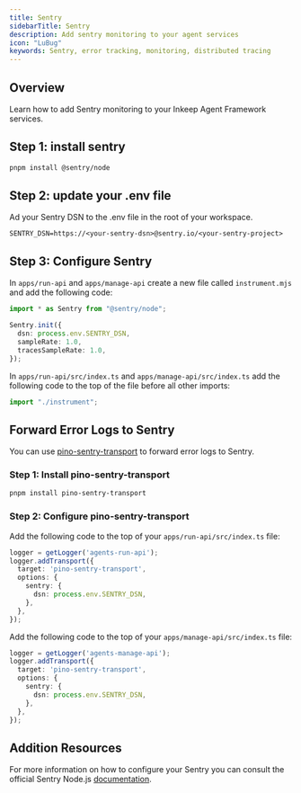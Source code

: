 ```yaml
---
title: Sentry
sidebarTitle: Sentry
description: Add sentry monitoring to your agent services
icon: "LuBug"
keywords: Sentry, error tracking, monitoring, distributed tracing
---
```


## Overview

Learn how to add Sentry monitoring to your Inkeep Agent Framework services.

## Step 1:  install sentry

```bash
pnpm install @sentry/node
```

## Step 2: update your .env file

Ad your Sentry DSN to the .env file in the root of your workspace.

```
SENTRY_DSN=https://<your-sentry-dsn>@sentry.io/<your-sentry-project>
```

## Step 3: Configure Sentry

In `apps/run-api` and `apps/manage-api` create a new file called `instrument.mjs` and add the following code:

```typescript
import * as Sentry from "@sentry/node";

Sentry.init({
  dsn: process.env.SENTRY_DSN,
  sampleRate: 1.0,
  tracesSampleRate: 1.0,
});
```

In `apps/run-api/src/index.ts` and `apps/manage-api/src/index.ts` add the following code to the top of the file before all other imports:

```typescript
import "./instrument";
```

## Forward Error Logs to Sentry

You can use [pino-sentry-transport](https://github.com/tomer-yechiel/pino-sentry-transport) to forward error logs to Sentry.

### Step 1: Install pino-sentry-transport

```bash
pnpm install pino-sentry-transport
```

### Step 2: Configure pino-sentry-transport

Add the following code to the top of your `apps/run-api/src/index.ts` file:

```typescript
logger = getLogger('agents-run-api');
logger.addTransport({
  target: 'pino-sentry-transport',
  options: {
    sentry: {
      dsn: process.env.SENTRY_DSN,
    },
  },
});
```

Add the following code to the top of your `apps/manage-api/src/index.ts` file:

```typescript
logger = getLogger('agents-manage-api');
logger.addTransport({
  target: 'pino-sentry-transport',
  options: {
    sentry: {
      dsn: process.env.SENTRY_DSN,
    },
  },
});
```



## Addition Resources

For more information on how to configure your Sentry you can consult the official Sentry Node.js [documentation](https://docs.sentry.io/platforms/node/).